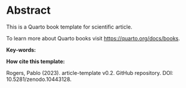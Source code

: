 # Abstract {.unnumbered .unlisted}

This is a Quarto book template for scientific article.

To learn more about Quarto books visit <https://quarto.org/docs/books>.

**Key-words:**

**How cite this template:**

Rogers, Pablo (2023). article-template v0.2. GitHub repository. DOI: 10.5281/zenodo.10443128.

